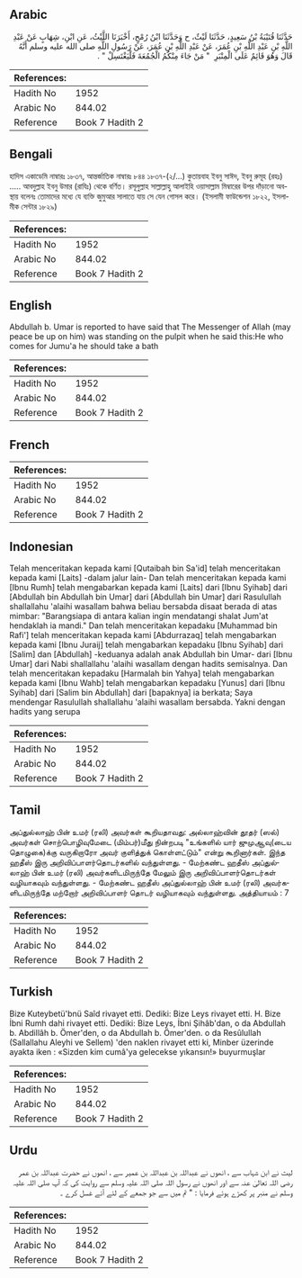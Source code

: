 ## Arabic


<div dir="rtl" lang="ar" style={{fontSize:'larger',backgroundColor:'#f8f9fa',padding:20}}>
حَدَّثَنَا قُتَيْبَةُ بْنُ سَعِيدٍ، حَدَّثَنَا لَيْثٌ، ح وَحَدَّثَنَا ابْنُ رُمْحٍ، أَخْبَرَنَا اللَّيْثُ، عَنِ ابْنِ، شِهَابٍ عَنْ عَبْدِ اللَّهِ بْنِ عَبْدِ اللَّهِ بْنِ عُمَرَ، عَنْ عَبْدِ اللَّهِ بْنِ عُمَرَ، عَنْ رَسُولِ اللَّهِ صلى الله عليه وسلم أَنَّهُ قَالَ وَهُوَ قَائِمٌ عَلَى الْمِنْبَرِ ‏ "‏ مَنْ جَاءَ مِنْكُمُ الْجُمُعَةَ فَلْيَغْتَسِلْ ‏"‏ ‏.‏
</div>
<div style={{backgroundColor:'#f8f9fa',padding:20, marginBottom: 10}}><table> <thead> <tr> <th>References:</th> <th></th> </tr> </thead> <tbody><tr><td>Hadith No</td><td>1952</td></tr><tr><td>Arabic No</td><td>844.02</td></tr><tr><td>Reference</td><td>Book 7 Hadith 2</td></tr></tbody></table></div>

## Bengali


<div dir="ltr" lang="bn" style={{fontSize:'larger',backgroundColor:'#f8f9fa',padding:20}}>
হাদিস একাডেমি নাম্বারঃ ১৮৩৭, আন্তর্জাতিক নাম্বারঃ ৮৪৪ ১৮৩৭-(২/...) কুতায়বাহ ইবনু সাঈদ, ইবনু রুমূহ (রহঃ) ..... আবদুল্লাহ ইবনু উমার (রাযিঃ) থেকে বর্ণিত। রসূলুল্লাহ সাল্লাল্লাহু আলাইহি ওয়াসাল্লাম মিম্বারের উপর দাঁড়ানো অবস্থায় বলেনঃ তোমাদের মধ্যে যে ব্যক্তি জুমুআর সালাতে যায় সে যেন গোসল করে। (ইসলামী ফাউন্ডেশন ১৮২২, ইসলামীক সেন্টার ১৮২৯)
</div>
<div style={{backgroundColor:'#f8f9fa',padding:20, marginBottom: 10}}><table> <thead> <tr> <th>References:</th> <th></th> </tr> </thead> <tbody><tr><td>Hadith No</td><td>1952</td></tr><tr><td>Arabic No</td><td>844.02</td></tr><tr><td>Reference</td><td>Book 7 Hadith 2</td></tr></tbody></table></div>

## English


<div dir="ltr" lang="en" style={{fontSize:'larger',backgroundColor:'#f8f9fa',padding:20}}>
Abdullah b. Umar is reported to have said that The Messenger of Allah (may peace be up on him) was standing on the pulpit when he said this:He who comes for Jumu'a he should take a bath
</div>
<div style={{backgroundColor:'#f8f9fa',padding:20, marginBottom: 10}}><table> <thead> <tr> <th>References:</th> <th></th> </tr> </thead> <tbody><tr><td>Hadith No</td><td>1952</td></tr><tr><td>Arabic No</td><td>844.02</td></tr><tr><td>Reference</td><td>Book 7 Hadith 2</td></tr></tbody></table></div>

## French


<div dir="ltr" lang="fr" style={{fontSize:'larger',backgroundColor:'#f8f9fa',padding:20}}>

</div>
<div style={{backgroundColor:'#f8f9fa',padding:20, marginBottom: 10}}><table> <thead> <tr> <th>References:</th> <th></th> </tr> </thead> <tbody><tr><td>Hadith No</td><td>1952</td></tr><tr><td>Arabic No</td><td>844.02</td></tr><tr><td>Reference</td><td>Book 7 Hadith 2</td></tr></tbody></table></div>

## Indonesian


<div dir="ltr" lang="id" style={{fontSize:'larger',backgroundColor:'#f8f9fa',padding:20}}>
Telah menceritakan kepada kami [Qutaibah bin Sa'id] telah menceritakan kepada kami [Laits] -dalam jalur lain- Dan telah menceritakan kepada kami [Ibnu Rumh] telah mengabarkan kepada kami [Laits] dari [Ibnu Syihab] dari [Abdullah bin Abdullah bin Umar] dari [Abdullah bin Umar] dari Rasulullah shallallahu 'alaihi wasallam bahwa beliau bersabda disaat berada di atas mimbar: "Barangsiapa di antara kalian ingin mendatangi shalat Jum'at hendaklah ia mandi." Dan telah menceritakan kepadaku [Muhammad bin Rafi'] telah menceritakan kepada kami [Abdurrazaq] telah mengabarkan kepada kami [Ibnu Juraij] telah mengabarkan kepadaku [Ibnu Syihab] dari [Salim] dan [Abdullah] -keduanya adalah anak Abdullah bin Umar- dari [Ibnu Umar] dari Nabi shallallahu 'alaihi wasallam dengan hadits semisalnya. Dan telah menceritakan kepadaku [Harmalah bin Yahya] telah mengabarkan kepada kami [Ibnu Wahb] telah mengabarkan kepadaku [Yunus] dari [Ibnu Syihab] dari [Salim bin Abdullah] dari [bapaknya] ia berkata; Saya mendengar Rasulullah shallallahu 'alaihi wasallam bersabda. Yakni dengan hadits yang serupa
</div>
<div style={{backgroundColor:'#f8f9fa',padding:20, marginBottom: 10}}><table> <thead> <tr> <th>References:</th> <th></th> </tr> </thead> <tbody><tr><td>Hadith No</td><td>1952</td></tr><tr><td>Arabic No</td><td>844.02</td></tr><tr><td>Reference</td><td>Book 7 Hadith 2</td></tr></tbody></table></div>

## Tamil


<div dir="ltr" lang="ta" style={{fontSize:'larger',backgroundColor:'#f8f9fa',padding:20}}>
அப்துல்லாஹ் பின் உமர் (ரலி) அவர்கள் கூறியதாவது: அல்லாஹ்வின் தூதர் (ஸல்) அவர்கள் சொற்பொழிவுமேடை (மிம்பர்)மீது நின்றபடி "உங்களில் யார் ஜுமுஆவு(டைய தொழுகை)க்கு வருகிறாரோ அவர் குளித்துக் கொள்ளட்டும்" என்று கூறினார்கள். இந்த ஹதீஸ் இரு அறிவிப்பாளர்தொடர்களில் வந்துள்ளது. - மேற்கண்ட ஹதீஸ் அப்துல்லாஹ் பின் உமர் (ரலி) அவர்களிடமிருந்தே மேலும் இரு அறிவிப்பாளர்தொடர்கள் வழியாகவும் வந்துள்ளது. - மேற்கண்ட ஹதீஸ் அப்துல்லாஹ் பின் உமர் (ரலி) அவர்களிடமிருந்தே மற்றோர் அறிவிப்பாளர் தொடர் வழியாகவும் வந்துள்ளது. அத்தியாயம் : 7
</div>
<div style={{backgroundColor:'#f8f9fa',padding:20, marginBottom: 10}}><table> <thead> <tr> <th>References:</th> <th></th> </tr> </thead> <tbody><tr><td>Hadith No</td><td>1952</td></tr><tr><td>Arabic No</td><td>844.02</td></tr><tr><td>Reference</td><td>Book 7 Hadith 2</td></tr></tbody></table></div>

## Turkish


<div dir="ltr" lang="tr" style={{fontSize:'larger',backgroundColor:'#f8f9fa',padding:20}}>
Bize Kuteybetü'bnü Saîd rivayet etti. Dediki: Bize Leys rivayet etti. H. Bize İbni Rumh dahi rivayet etti. Dediki: Bize Leys, İbni Şihâb'dan, o da Abdullah b. Abdillâh b. Ömer'den, o da Abdullah b. Ömer'den. o da Resûlullah (Sallallahu Aleyhi ve Sellem) 'den naklen rivayet etti ki, Minber üzerinde ayakta iken : «Sizden kim cumâ'ya gelecekse yıkansın!» buyurmuşlar
</div>
<div style={{backgroundColor:'#f8f9fa',padding:20, marginBottom: 10}}><table> <thead> <tr> <th>References:</th> <th></th> </tr> </thead> <tbody><tr><td>Hadith No</td><td>1952</td></tr><tr><td>Arabic No</td><td>844.02</td></tr><tr><td>Reference</td><td>Book 7 Hadith 2</td></tr></tbody></table></div>

## Urdu


<div dir="rtl" lang="ur" style={{fontSize:'larger',backgroundColor:'#f8f9fa',padding:20}}>
لیث نے ابن شہاب سے ، انھوں نے عبداللہ بن عبداللہ بن عمیر سے ، انھوں نے حضرت عبداللہ بن عمر رضی اللہ تعالیٰ عنہ سے اور انھوں نے رسول اللہ صلی اللہ علیہ وسلم سے روایت کی کہ آپ صلی اللہ علیہ وسلم نے منبر پر کھڑے ہوئے فرمایا : " تم میں سے جو جمعے کے لئے آئے غسل کرے ۔
</div>
<div style={{backgroundColor:'#f8f9fa',padding:20, marginBottom: 10}}><table> <thead> <tr> <th>References:</th> <th></th> </tr> </thead> <tbody><tr><td>Hadith No</td><td>1952</td></tr><tr><td>Arabic No</td><td>844.02</td></tr><tr><td>Reference</td><td>Book 7 Hadith 2</td></tr></tbody></table></div>